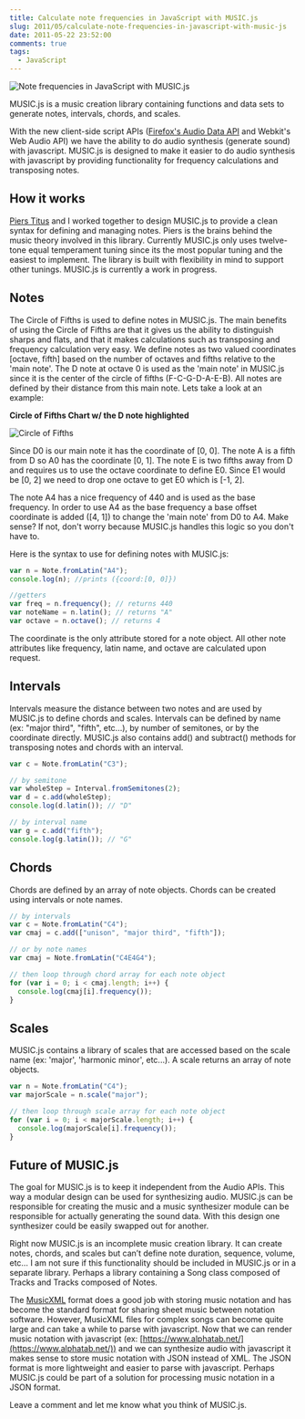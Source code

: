 ```yaml
---
title: Calculate note frequencies in JavaScript with MUSIC.js
slug: 2011/05/calculate-note-frequencies-in-javascript-with-music-js
date: 2011-05-22 23:52:00
comments: true
tags:
  - JavaScript
---
```



![Note frequencies in JavaScript with MUSIC.js](./musicjs_logo.jpg)

MUSIC.js is a music creation library containing functions and data sets to generate notes, intervals, chords, and scales.

With the new client-side script APIs ([Firefox's Audio Data API](https://wiki.mozilla.org/Audio_Data_API) and Webkit's Web Audio API) we have the ability to do audio synthesis (generate sound) with javascript. MUSIC.js is designed to make it easier to do audio synthesis with javascript by providing functionality for frequency calculations and transposing notes.

<DemoButtonGroup
  downloadLink="https://github.com/gregjopa/music.js"
  demoLink="https://www.gregjopa.com/music.js/"
/>

## How it works

[Piers Titus](http://www.toverlamp.org/) and I worked together to design MUSIC.js to provide a clean syntax for defining and managing notes. Piers is the brains behind the music theory involved in this library. Currently MUSIC.js only uses twelve-tone equal temperament tuning since its the most popular tuning and the easiest to implement. The library is built with flexibility in mind to support other tunings. MUSIC.js is currently a work in progress.

## Notes

The Circle of Fifths is used to define notes in MUSIC.js. The main benefits of using the Circle of Fifths are that it gives us the ability to distinguish sharps and flats, and that it makes calculations such as transposing and frequency calculation very easy. We define notes as two valued coordinates [octave, fifth] based on the number of octaves and fifths relative to the 'main note'. The D note at octave 0 is used as the 'main note' in MUSIC.js since it is the center of the circle of fifths (F-C-G-D-A-E-B). All notes are defined by their distance from this main note. Lets take a look at an example:

**Circle of Fifths Chart w/ the D note highlighted**

![Circle of Fifths](circleOfFifths.jpg)

Since D0 is our main note it has the coordinate of [0, 0]. The note A is a fifth from D so A0 has the coordinate [0, 1]. The note E is two fifths away from D and requires us to use the octave coordinate to define E0. Since E1 would be [0, 2] we need to drop one octave to get E0 which is [-1, 2].

The note A4 has a nice frequency of 440 and is used as the base frequency. In order to use A4 as the base frequency a base offset coordinate is added ([4, 1]) to change the 'main note' from D0 to A4. Make sense? If not, don't worry because MUSIC.js handles this logic so you don't have to.

Here is the syntax to use for defining notes with MUSIC.js:

```javascript
var n = Note.fromLatin("A4");
console.log(n); //prints ({coord:[0, 0]})

//getters
var freq = n.frequency(); // returns 440
var noteName = n.latin(); // returns "A"
var octave = n.octave(); // returns 4
```

The coordinate is the only attribute stored for a note object. All other note attributes like frequency, latin name, and octave are calculated upon request.

## Intervals

Intervals measure the distance between two notes and are used by MUSIC.js to define chords and scales. Intervals can be defined by name (ex: "major third", "fifth", etc...), by number of semitones, or by the coordinate directly. MUSIC.js also contains add() and subtract() methods for transposing notes and chords with an interval.

```javascript
var c = Note.fromLatin("C3");

// by semitone
var wholeStep = Interval.fromSemitones(2);
var d = c.add(wholeStep);
console.log(d.latin()); // "D"

// by interval name
var g = c.add("fifth");
console.log(g.latin()); // "G"
```

## Chords

Chords are defined by an array of note objects. Chords can be created using intervals or note names.

```javascript
// by intervals
var c = Note.fromLatin("C4");
var cmaj = c.add(["unison", "major third", "fifth"]);

// or by note names
var cmaj = Note.fromLatin("C4E4G4");

// then loop through chord array for each note object
for (var i = 0; i < cmaj.length; i++) {
  console.log(cmaj[i].frequency());
}
```

## Scales

MUSIC.js contains a library of scales that are accessed based on the scale name (ex: 'major', 'harmonic minor', etc...). A scale returns an array of note objects.

```javascript
var n = Note.fromLatin("C4");
var majorScale = n.scale("major");

// then loop through scale array for each note object
for (var i = 0; i < majorScale.length; i++) {
  console.log(majorScale[i].frequency());
}
```

## Future of MUSIC.js

The goal for MUSIC.js is to keep it independent from the Audio APIs. This way a modular design can be used for synthesizing audio. MUSIC.js can be responsible for creating the music and a music synthesizer module can be responsible for actually generating the sound data. With this design one synthesizer could be easily swapped out for another.

Right now MUSIC.js is an incomplete music creation library. It can create notes, chords, and scales but can’t define note duration, sequence, volume, etc… I am not sure if this functionality should be included in MUSIC.js or in a separate library. Perhaps a library containing a Song class composed of Tracks and Tracks composed of Notes.

The [MusicXML](http://www.musicxml.com/) format does a good job with storing music notation and has become the standard format for sharing sheet music between notation software. However, MusicXML files for complex songs can become quite large and can take a while to parse with javascript. Now that we can render music notation with javascript (ex: [https://www.alphatab.net/](https://www.alphatab.net/)) and we can synthesize audio with javascript it makes sense to store music notation with JSON instead of XML. The JSON format is more lightweight and easier to parse with javascript. Perhaps MUSIC.js could be part of a solution for processing music notation in a JSON format.

Leave a comment and let me know what you think of MUSIC.js.
